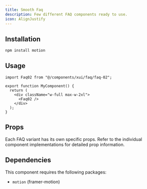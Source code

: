 ```yaml
---
title: Smooth Faq
description: Few different FAQ components ready to use.
icon: AlignJustify
---
```



<Preview link="faq/faq-02">
    <Faq02 />
</Preview>

## Installation

```bash
npm install motion
```

## Usage

```tsx
import Faq02 from "@/components/xui/faq/faq-02";

export function MyComponent() {
  return (
    <div className="w-full max-w-2xl">
      <Faq02 />
    </div>
  );
}
```

## Props

Each FAQ variant has its own specific props. Refer to the individual component implementations for detailed prop information.

## Dependencies

This component requires the following packages:

- `motion` (framer-motion)
